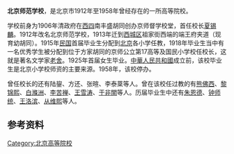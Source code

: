 '''北京师范学校'''，是北京市1912年至1958年曾经存在的一所高等院校。

学校前身为1906年清政府在[[西四|西四]]南丰盛胡同创办京师督学校堂，首任校长[[夏锡麟|夏锡麟]]。1912年改名北京师范学校，1913年迁到[[西城区|西城区]]祖家街西端的端王府夹道（现育幼胡同）。1915年[[中華民國|民国]]首届毕业生分配到[[北京|北京]]各小学任教，1918年毕业生当中有一名优秀学生被分配到位于方家胡同的京师公立第17高等及国民小学校任校长，这就是著名文学家[[老舍|老舍]]。1925年首届女生毕业。[[中華人民共和國|中華人民共和國]]成立前，该校毕业生是北京小学校师资的主要来源。1958年，该校停办。

曾任校长的还有陆鋆、方还、张暄、李泰棻等人。曾在该校任过教的有[[熊佛西|熊佛西]]、[[黎锦熙|黎锦熙]]、[[白滌洲|白滌洲]]、[[李苦禅|李苦禅]]、[[王雪涛|王雪涛]]、[[于非闇|于非闇]]等人。历届毕业生中还有[[朱恩德|朱恩德]]、[[钟师统|钟师统]]、[[王洛滨|王洛滨]]、[[从维熙|从维熙]]等人。

== 参考资料 ==
{{reflist}}

{{北京教育小作品}}
{{北京高等院校}}

{{Authority control}}
[[Category:北京高等院校|Category:北京高等院校]]